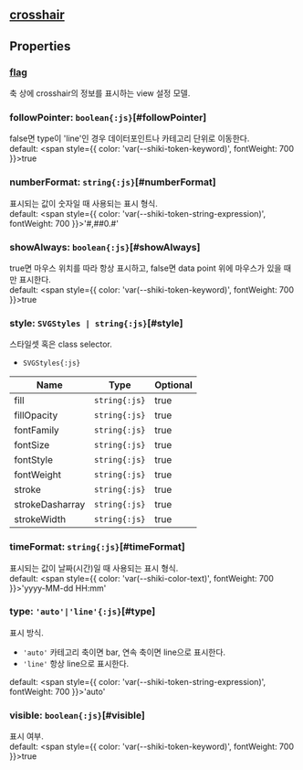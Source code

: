 ## [crosshair](/config/config/crosshair)

## Properties

### [flag](./crosshair/flag)
축 상에 crosshair의 정보를 표시하는 view 설정 모델.  

### followPointer: `boolean{:js}`[#followPointer]
false면 type이 'line'인 경우 데이터포인트나 카테고리 단위로 이동한다.  
default: <span style={{ color: 'var(--shiki-token-keyword)', fontWeight: 700 }}>true</span>
### numberFormat: `string{:js}`[#numberFormat]
표시되는 값이 숫자일 때 사용되는 표시 형식.  
default: <span style={{ color: 'var(--shiki-token-string-expression)', fontWeight: 700 }}>'#,##0.#'</span>
### showAlways: `boolean{:js}`[#showAlways]
true면 마우스 위치를 따라 항상 표시하고, false면 data point 위에 마우스가 있을 때만 표시한다.  
default: <span style={{ color: 'var(--shiki-token-keyword)', fontWeight: 700 }}>true</span>
### style: `SVGStyles | string{:js}`[#style]
스타일셋 혹은 class selector.  
- `SVGStyles{:js}` 

| Name | Type | Optional |  
| ----- | ----- | ----- |  
| fill | `string{:js}` | true |  
| fillOpacity | `string{:js}` | true |  
| fontFamily | `string{:js}` | true |  
| fontSize | `string{:js}` | true |  
| fontStyle | `string{:js}` | true |  
| fontWeight | `string{:js}` | true |  
| stroke | `string{:js}` | true |  
| strokeDasharray | `string{:js}` | true |  
| strokeWidth | `string{:js}` | true |
### timeFormat: `string{:js}`[#timeFormat]
표시되는 값이 날짜(시간)일 때 사용되는 표시 형식.  
default: <span style={{ color: 'var(--shiki-color-text)', fontWeight: 700 }}>'yyyy-MM-dd</span> HH:mm'
### type: `'auto'|'line'{:js}`[#type]
표시 방식.  
- `'auto'` 카테고리 축이면 bar, 연속 축이면 line으로 표시한다.
- `'line'` 항상 line으로 표시한다.

default: <span style={{ color: 'var(--shiki-token-string-expression)', fontWeight: 700 }}>'auto'</span>
### visible: `boolean{:js}`[#visible]
표시 여부.  
default: <span style={{ color: 'var(--shiki-token-keyword)', fontWeight: 700 }}>true</span>
